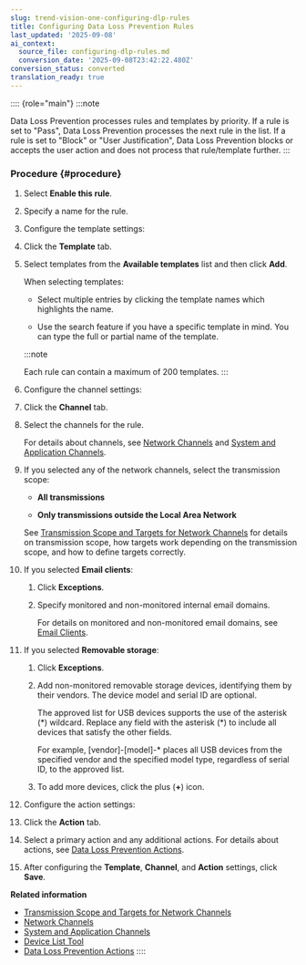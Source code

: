 ```yaml
---
slug: trend-vision-one-configuring-dlp-rules
title: Configuring Data Loss Prevention Rules
last_updated: '2025-09-08'
ai_context:
  source_file: configuring-dlp-rules.md
  conversion_date: '2025-09-08T23:42:22.480Z'
conversion_status: converted
translation_ready: true
---
```


:::: {role="main"}
:::note

Data Loss Prevention processes rules and templates by priority. If a rule is set to "Pass", Data Loss Prevention processes the next rule in the list. If a rule is set to "Block" or "User Justification", Data Loss Prevention blocks or accepts the user action and does not process that rule/template further.
:::

### Procedure {#procedure}

1.  Select **Enable this rule**.

2.  Specify a name for the rule.

3.  Configure the template settings:

4.  Click the **Template** tab.

5.  Select templates from the **Available templates** list and then click **Add**.

    When selecting templates:

    - Select multiple entries by clicking the template names which highlights the name.

    - Use the search feature if you have a specific template in mind. You can type the full or partial name of the template.

    :::note

    Each rule can contain a maximum of 200 templates.
    :::

6.  Configure the channel settings:

7.  Click the **Channel** tab.

8.  Select the channels for the rule.

    For details about channels, see [Network Channels](network-channels.mdx) and [System and Application Channels](system-application-channels.mdx).

9.  If you selected any of the network channels, select the transmission scope:

    - **All transmissions**

    - **Only transmissions outside the Local Area Network**

    See [Transmission Scope and Targets for Network Channels](transmission-scope-network-channels.mdx) for details on transmission scope, how targets work depending on the transmission scope, and how to define targets correctly.

10. If you selected **Email clients**:

    1.  Click **Exceptions**.

    2.  Specify monitored and non-monitored internal email domains.

        For details on monitored and non-monitored email domains, see [Email Clients](email-clients.mdx).

11. If you selected **Removable storage**:

    1.  Click **Exceptions**.

    2.  Add non-monitored removable storage devices, identifying them by their vendors. The device model and serial ID are optional.

        The approved list for USB devices supports the use of the asterisk (\*) wildcard. Replace any field with the asterisk (\*) to include all devices that satisfy the other fields.

        For example, \[vendor\]-\[model\]-\* places all USB devices from the specified vendor and the specified model type, regardless of serial ID, to the approved list.

    3.  To add more devices, click the plus (**+**) icon.

12. Configure the action settings:

13. Click the **Action** tab.

14. Select a primary action and any additional actions. For details about actions, see [Data Loss Prevention Actions](data-loss-prevention-actions.mdx).

15. After configuring the **Template**, **Channel**, and **Action** settings, click **Save**.

**Related information**

- [Transmission Scope and Targets for Network Channels](transmission-scope-network-channels.mdx)
- [Network Channels](network-channels.mdx)
- [System and Application Channels](system-application-channels.mdx)
- [Device List Tool](device-list-tool.mdx)
- [Data Loss Prevention Actions](data-loss-prevention-actions.mdx)
::::
